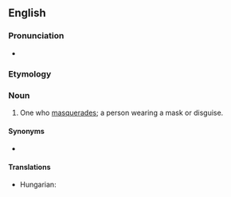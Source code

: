 ==English==

===Pronunciation===
* {{rhymes|eɪdə(r)|lang=en}}

===Etymology===
{{suffix|en|masquerade|er}}

===Noun===
{{en-noun}}

# One who [[masquerade]]s; a person wearing a mask or disguise.

====Synonyms====
* {{l|en|masker}}

====Translations====
{{trans-top|one who wears a mask}}
* Hungarian: {{t+|hu|álarcos}}
{{trans-mid}}
{{trans-bottom}}